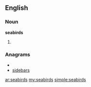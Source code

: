 ==English==

===Noun===
'''seabirds'''

# {{plural of|[[seabird]]}}

===Anagrams===
* {{alphagram|abdeirss}}
* [[sidebars#English|sidebars]]

[[ar:seabirds]]
[[my:seabirds]]
[[simple:seabirds]]